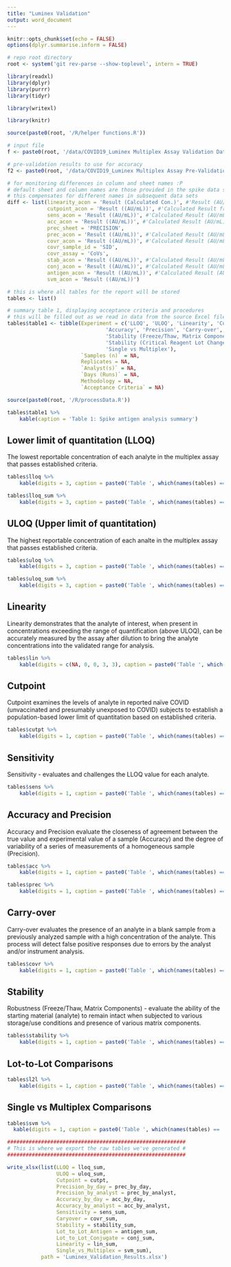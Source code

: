 ```yaml
---
title: "Luminex Validation"
output: word_document
---
```


```r
knitr::opts_chunk$set(echo = FALSE)
options(dplyr.summarise.inform = FALSE)

# repo root directory
root <- system('git rev-parse --show-toplevel', intern = TRUE)

library(readxl)
library(dplyr)
library(purrr)
library(tidyr)

library(writexl)

library(knitr)

source(paste0(root, '/R/helper functions.R'))

# input file
f <- paste0(root, '/data/COVID19_Luminex Multiplex Assay Validation Database_tk.xlsx')

# pre-validation results to use for accuracy
f2 <- paste0(root, '/data/COVID19_Luminex Multiplex Assay Pre-Validation Database_DRR.xlsx')

# for monitoring differences in column and sheet names :P
# default sheet and column names are those provided in the spike data set
# this compensates for different names in subsequent data sets
diff <- list(linearity_acon = 'Result (Calculated Con.)', #'Result (AU/mL)',
             cutpoint_acon = 'Result ((AU/mL))', #'Calculated Result from Titer (AU/mL)',
             sens_acon = 'Result ((AU/mL))', #'Calculated Result (AU/mL)',
             acc_acon = 'Result ((AU/mL))', #'Calculated Result (AU/mL)',
             prec_sheet = 'PRECISION',
             prec_acon = 'Result ((AU/mL))', #'Calculated Result (AU/mL)',
             covr_acon = 'Result ((AU/mL))', #'Calculated Result (AU/mL)',
             covr_sample_id = 'SID',
             covr_assay = 'CoVs',
             stab_acon = 'Result ((AU/mL))', #'Calculated Result (AU/mL)',
             conj_acon = 'Result ((AU/mL))', #'Calculated Result (AU/mL)',
             antigen_acon = 'Result ((AU/mL))', #'Calculated Result (AU/mL)'
             svm_acon = 'Result ((AU/mL))')

# this is where all tables for the report will be stored
tables <- list()

# summary table 1, displaying acceptance criteria and procedures
# this will be filled out as we read in data from the source Excel file
tables$table1 <- tibble(Experiment = c('LLOQ', 'ULOQ', 'Linearity', 'Cutpoint', 'Sensitivity (LLOQ Challenge)',
                                'Accuracy', 'Precision', 'Carry-over', 
                                'Stability (Freeze/Thaw, Matrix Components, Sample Integrity)',
                                'Stability (Critical Reagent Lot Change)',
                                'Single vs Multiplex'),
                        `Samples (n)` = NA,
                        Replicates = NA,
                        `Analyst(s)` = NA,
                        `Days (Runs)` = NA,
                        Methodology = NA,
                        `Acceptance Criteria` = NA)

source(paste0(root, '/R/processData.R'))
```

```r
tables$table1 %>%
    kable(caption = 'Table 1: Spike antigen analysis summary')
```


## Lower limit of quantitation (LLOQ)

The lowest reportable concentration of each analyte in the multiplex assay that passes established criteria.

```r
tables$lloq %>%
    kable(digits = 3, caption = paste0('Table ', which(names(tables) == 'lloq'), ': The lowest concentration for each sample, assay and analyst, based on the Percent Error ≤ 50% and within Dilution CV (replicates) ≤ 30%. The concentration units are represented as Arbitrary Units (AU)/mL.'))
```

```r
tables$lloq_sum %>%
    kable(digits = 3, caption = paste0('Table ', which(names(tables) == 'lloq_sum'), ': Statistics describing LLOQ statistics for each assay. The concentration units are represented as Arbitrary Units (AU)/mL.'))
```


## ULOQ (Upper limit of quantitation)

The highest reportable concentration of each analte in the multiplex assay that passes established criteria.

```r
tables$uloq %>%
    kable(digits = 3, caption = paste0('Table ', which(names(tables) == 'uloq'), ': The highest concentration for each sample, assay and analyst, based on the Percent Error ≤ 50% and within Dilution CV (replicates) ≤ 30%. The concentration units are represented as Arbitrary Units (AU)/mL.'))
```

```r
tables$uloq_sum %>%
    kable(digits = 3, caption = paste0('Table ', which(names(tables) == 'uloq_sum'), ': Statistics describing ULOQ statistics for each assay. The concentration units are represented as Arbitrary Units (AU)/mL.'))
```


## Linearity

Linearity demonstrates that the analyte of interest, when present in concentrations exceeding the range of quantification (above ULOQ), can be accurately measured by the assay after dilution to bring the analyte concentrations into the validated range for analysis.

```r
tables$lin %>%
    kable(digits = c(NA, 0, 0, 3, 3), caption = paste0('Table ', which(names(tables) == 'lin'), ': Linearity statistics for each Assay, including: minimum and maximum number of replicates passing acceptance criteria (Percent Error ≤ 50% and CV ≤ 30%), and minimum and maximum correlation coefficients.'))
```

## Cutpoint

Cutpoint examines the levels of analyte in reported naïve COVID (unvaccinated and presumably unexposed to COVID) subjects to establish a population-based lower limit of quantitation based on established criteria.

```r
tables$cutpt %>%
    kable(digits = 1, caption = paste0('Table ', which(names(tables) == 'cutpt'), ': 95th percentile of the distribution of COVID naïve samples.'))
```

## Sensitivity

Sensitivity - evaluates and challenges the LLOQ value for each analyte.

```r
tables$sens %>%
    kable(digits = 1, caption = paste0('Table ', which(names(tables) == 'spec'), ': Sensitivity data. Using the criteria that the lowest concentration for each sample was based on the Percent Error ≤50% and Within Dilution CV (replicates) ≤30%.'))
```

## Accuracy and Precision

Accuracy and Precision evaluate the closeness of agreement between the true value and experimental value of a sample (Accuracy) and the degree of variability of a series of measurements of a homogeneous sample (Precision).

```r
tables$acc %>%
    kable(digits = 1, caption = paste0('Table ', which(names(tables) == 'acc'), ': Percent Error and RSD for each sample. ACC_L1 sample was defined as the true value. Percent Error ≤ 25% threshold was used to define at which concentrations the assay may be deemed accurate.'))
```

```r
tables$prec %>%
    kable(digits = 1, caption = paste0('Table ', which(names(tables) == 'prec'), ': Intra/Inter-Day and Inter-Analyst precision. Percent Error ≤ 25% threshold was used to define at which concentrations the assay may be deemed accurate.'))
```

## Carry-over

Carry-over evaluates the presence of an analyte in a blank sample from a previously analyzed sample with a high concentration of the analyte. This process will detect false positive responses due to errors by the analyst and/or instrument analysis.

```r
tables$covr %>%
    kable(digits = 1, caption = paste0('Table ', which(names(tables) == 'covr'), ': Carry-over results for spike assay. The assay Carry-over passed if the percent error ≤25% (replicates) for both samples, and the negative sample is ≤LLOQ.'))
```

## Stability

Robustness (Freeze/Thaw, Matrix Components) - evaluate the ability of the starting material (analyte) to remain intact when subjected to various storage/use conditions and presence of various matrix components.

```r
tables$stability %>%
    kable(digits = 1, caption = paste0('Table ', which(names(tables) == 'freez'), ': Stability results. Passed if the Percent Error ≤25% (1X Freeze/thaw and Control aliquots are used as the reference).'))
```


## Lot-to-Lot Comparisons


```r
tables$l2l %>%
    kable(digits = 1, caption = paste0('Table ', which(names(tables) == 'l2l'), ': Critical Reagent Lot Change. Passed if the Percent Error ≤25%. Lot A is defined as the reference. The total number of seropositive results with a Percent Error ≤25% is shown. The Lot passes if 80% of the seropositive samples (ex., 26 of the 32) have a Percent Error ≤25%. All samples below the LLOQ were excluded from analysis.'))
```

## Single vs Multiplex Comparisons

```r
tables$svm %>%
  kable(digits = 1, caption = paste0('Table ', which(names(tables) == 'svm'), ': Comparison of singleplex with multiplex assays. Each comparison passed if the Percent Error ≤25% between the two (geometric means of replicates will be used if there are more than one replicate). The total number of samples, number of samples with percent error ≤25%, and the proportion of total samples passing this threshold are given. Additional details for individual comparisons can be found in the accompanying excel file.'))
```

```r
##########################################################
# This is where we export the raw tables we've generated #
##########################################################

write_xlsx(list(LLOQ = lloq_sum,
                ULOQ = uloq_sum,
                Cutpoint = cutpt,
                Precision_by_day = prec_by_day,
                Precision_by_analyst = prec_by_analyst,
                Accuracy_by_day = acc_by_day,
                Accuracy_by_analyst = acc_by_analyst,
                Sensitivity = sens_sum,
                Caryover = covr_sum,
                Stability = stability_sum,
                Lot_to_Lot_Antigen = antigen_sum,
                Lot_to_Lot_Conjugate = conj_sum,
                Linearity = lin_sum,
                Single_vs_Multiplex = svm_sum),
           path = 'Luminex_Validation_Results.xlsx')

```